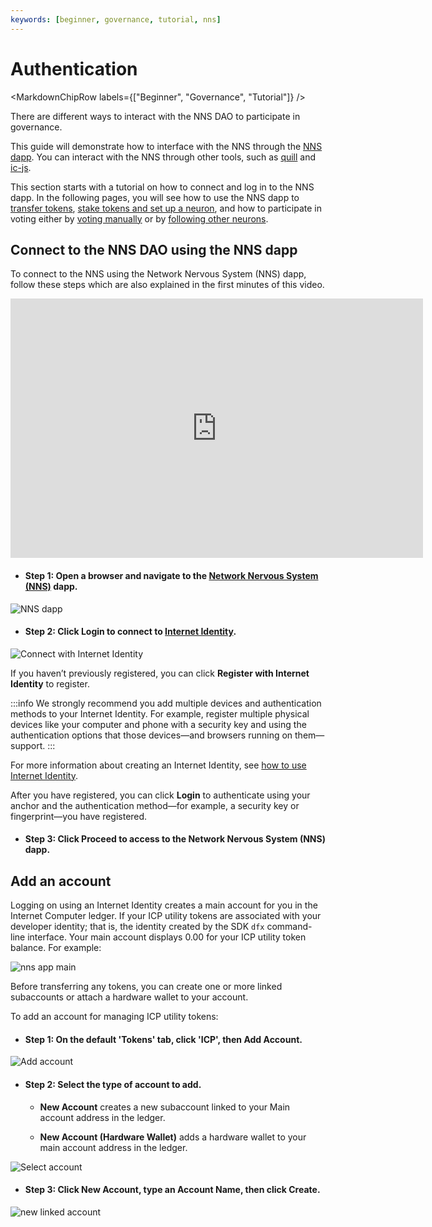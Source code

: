 ```yaml
---
keywords: [beginner, governance, tutorial, nns]
---
```



# Authentication

<MarkdownChipRow labels={["Beginner", "Governance", "Tutorial"]} />



There are different ways to interact with the NNS DAO to participate in governance.

This guide will demonstrate how to interface with the NNS through the [NNS dapp](https://nns.ic0.app).
You can interact with the NNS through other tools, such as [quill](https://github.com/dfinity/quill)
and [ic-js](https://github.com/dfinity/ic-js/tree/main/packages/nns).

This section starts with a tutorial on how to connect and log in to the NNS dapp.
In the following pages, you will see how to use the NNS dapp to
[transfer tokens](/docs/building-apps/governing-apps/nns/using-the-nns-dapp/nns-dapp-send-and-receive-tokens),
[stake tokens and set up a neuron](/docs/building-apps/governing-apps/nns/using-the-nns-dapp/nns-dapp-staking-a-neuron),
and how to participate in voting either by [voting manually](/docs/building-apps/governing-apps/nns/using-the-nns-dapp/nns-dapp-voting-on-proposals)
 or by [following other neurons](/docs/building-apps/governing-apps/nns/using-the-nns-dapp/nns-dapp-following-other-neurons).


## Connect to the NNS DAO using the NNS dapp

To connect to the NNS using the Network Nervous System (NNS) dapp, follow these steps which are also explained in the first minutes of this video.
<div class="text--center">
<p> </p>
</div>
<div class="text--center">
<iframe width="660" height="415" src="https://www.youtube.com/embed/XU54fbCzFmE?si=NU3rq9Pz7GlGW3ar" title="YouTube video player" frameborder="0" allow="accelerometer; autoplay; clipboard-write; encrypted-media; gyroscope; picture-in-picture; web-share" referrerpolicy="strict-origin-when-cross-origin" allowfullscreen></iframe> </div>

- #### Step 1:  Open a browser and navigate to the [Network Nervous System (NNS)](https://nns.ic0.app) dapp.

![NNS dapp](../../_attachments/nns1.png)

- #### Step 2:  Click **Login** to connect to [Internet Identity](https://identity.internetcomputer.org/).

![Connect with Internet Identity](../../_attachments/nns2.png)

If you haven’t previously registered, you can click **Register with Internet Identity** to register.

:::info
We strongly recommend you add multiple devices and authentication methods to your Internet Identity. For example, register multiple physical devices like your computer and phone with a security key and using the authentication options that those devices—and browsers running on them—support.
:::

For more information about creating an Internet Identity, see [how to use Internet Identity](https://internetidentity.zendesk.com/hc/en-us/articles/15430677359124-How-Do-I-Create-an-Internet-Identity-on-My-Mobile-Device-).

After you have registered, you can click **Login** to authenticate using your anchor and the authentication method—for example, a security key or fingerprint—you have registered.

- #### Step 3:  Click **Proceed** to access to the Network Nervous System (NNS) dapp.

## Add an account

Logging on using an Internet Identity creates a main account for you in the Internet Computer ledger. If your ICP utility tokens are associated with your developer identity; that is, the identity created by the SDK `dfx` command-line interface. Your main account displays 0.00 for your ICP utility token balance. For example:

![nns app main](../../_attachments/nns3.png)

Before transferring any tokens, you can create one or more linked subaccounts or attach a hardware wallet to your account.

To add an account for managing ICP utility tokens:

- #### Step 1:  On the default 'Tokens' tab, click 'ICP', then **Add Account**.

![Add account](../../_attachments/nns4.png)

- #### Step 2:  Select the type of account to add.

    -   **New Account** creates a new subaccount linked to your Main account address in the ledger.

    -   **New Account (Hardware Wallet)** adds a hardware wallet to your main account address in the ledger.

![Select account](../../_attachments/nns5.png)

- #### Step 3:  Click **New Account**, type an Account Name, then click **Create**.

![new linked account](../../_attachments/nns6.png)